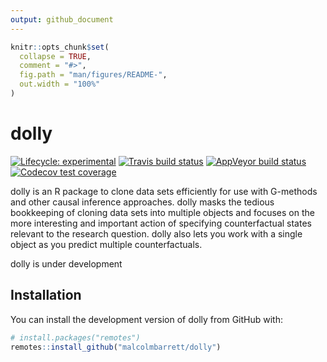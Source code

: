```yaml
---
output: github_document
---
```


<!-- README.md is generated from README.Rmd. Please edit that file -->

```r
knitr::opts_chunk$set(
  collapse = TRUE,
  comment = "#>",
  fig.path = "man/figures/README-",
  out.width = "100%"
)
```
# dolly

<!-- badges: start -->
[![Lifecycle: experimental](https://img.shields.io/badge/lifecycle-experimental-orange.svg)](https://www.tidyverse.org/lifecycle/#experimental)
[![Travis build status](https://travis-ci.org/malcolmbarrett/dolly.svg?branch=master)](https://travis-ci.org/malcolmbarrett/dolly)
[![AppVeyor build status](https://ci.appveyor.com/api/projects/status/github/malcolmbarrett/dolly?branch=master&svg=true)](https://ci.appveyor.com/project/malcolmbarrett/dolly)
[![Codecov test coverage](https://codecov.io/gh/malcolmbarrett/dolly/branch/master/graph/badge.svg)](https://codecov.io/gh/malcolmbarrett/dolly?branch=master)
<!-- badges: end -->

dolly is an R package to clone data sets efficiently for use with G-methods and other causal inference approaches. dolly masks the tedious bookkeeping of cloning data sets into multiple objects and focuses on the more interesting and important action of specifying counterfactual states relevant to the research question. dolly also lets you work with a single object as you predict multiple counterfactuals.

dolly is under development

## Installation

You can install the development version of dolly from GitHub with:

``` r
# install.packages("remotes")
remotes::install_github("malcolmbarrett/dolly")
```
